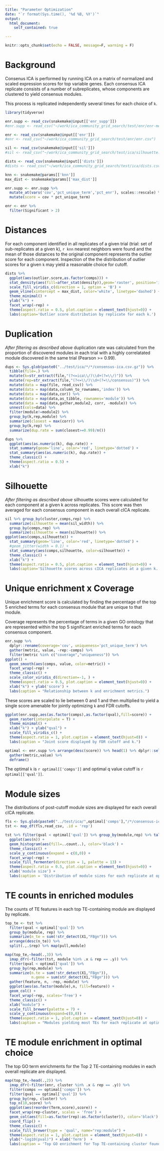 ```yaml
---
title: "Parameter Optimization"
date: "`r format(Sys.time(), '%d %B, %Y')`"
output: 
  html_document:
    self_contained: true

---
```


```r
knitr::opts_chunk$set(echo = FALSE, message=F, warning = F)
```

# Background

Consenus ICA is performed by running ICA on a matrix of normalized and scaled expression scores for
top variable genes. Each consensus ICA replicate consists of a number of subreplicates, 
whose components are clustered to yield consensus modules.

This process is replicated independently several times for each choice of `k`.


```r
library(tidyverse)
```

```r
enr.supp <- read_csv(snakemake@input[['enr_supp']])
#enr.supp <- read_csv("~/work/ica_community_grid_search/test/enr/enr-metrics.csv")

enr <- read_csv(snakemake@input[['enr']])
#enr <- read_csv("~/work/ica_community_grid_search/test/enr/enr.csv")

sil <- read_csv(snakemake@input[['sil']])
#sil <- read_csv("~/work/ica_community_grid_search/test/ica/silhouette.csv")

dists <- read_csv(snakemake@input[['dists']])
#dists <- read_csv("~/work/ica_community_grid_search/test/ica/dists.csv")

knn <- snakemake@params[['knn']]
max_dist <- snakemake@params[['max_dist']]
```

```r
enr.supp <- enr.supp %>%
  mutate_at(vars('cov','pct_unique_term','pct_enr'), scales::rescale) %>%
  mutate(score = cov * pct_unique_term)

enr <- enr %>%
  filter(Significant > 2)
```

# Distances

For each component identified in all replicates of a given trial 
(trial: set of sub-replicates at a given k), `r knn` nearest neighbors were found
and the mean of those distances to the original component represents the outlier 
score for each component. Inspection of the the distribution of outlier scores for a given `k`
may yield a reasonable choice for cutoff.

```r
dists %>%
  ggplot(aes(outlier.score,as.factor(comps))) +
  stat_density(aes(fill=after_stat(density)),geom='raster', position='identity', interpolate=F) +
  scale_fill_viridis_c(direction = 1, option = 'B') +
  geom_vline(xintercept = max_dist, color='white', linetype='dashed') +
  theme_minimal() +
  ylab("k") +
  facet_wrap(~rep) +
  theme(aspect.ratio = 0.5, plot.caption = element_text(hjust=0)) +
  labs(caption='Outlier score distribution by replicate for each k.')
```

# Duplication

*After filtering as described above* duplication rate was calculated from the
proportion of discovered modules in each trial with a highly correlatated module discovered in the same trial (Pearson >= 0.99).

```r
dups <- Sys.glob(paste0("../test/ica/*/*/consensus-ica.csv.gz")) %>%
  tibble(file=.) %>%
  mutate(k=str_extract(file,"(?<=ica\\/)\\d+(?=\\/)")) %>%
  mutate(rep=str_extract(file,"(?<=\\/)\\d+(?=\\/consensus)")) %>%
  mutate(data = map(file, read_csv)) %>%
  mutate(data = map(data,column_to_rownames,'index')) %>%
  mutate(data = map(data,cor)) %>%
  mutate(data = map(data,as_tibble, rownames='module')) %>%
  mutate(data = map(data,gather,module2, corr, -module)) %>%
  unnest(cols=data) %>%
  filter(module!=module2) %>%
  group_by(k,rep,module) %>%
  summarize(closest = max(corr)) %>%
  group_by(k,rep) %>%
  summarize(dup.rate = sum(closest>=0.99)/n())

dups %>%
  ggplot(aes(as.numeric(k), dup.rate)) +
  stat_summary(geom='line', color='red', linetype='dotted') +
  stat_summary(aes(as.numeric(k), dup.rate)) +
  theme_classic() +
  theme(aspect.ratio = 0.5) +
  xlab("k")
```

# Silhouette

*After filtering as described above* silhouette scores were calculated for each component at a given k across replicates. This score was then averaged for each consensus component in each overall cICA replicate.

```r
sil %>% group_by(cluster,comps,rep) %>%
  summarize(silhouette = mean(sil_width)) %>%
  group_by(comps,rep) %>%
  summarize(silhouette = mean(silhouette)) %>%
ggplot(aes(comps,silhouette)) +
  stat_summary(geom='line', color='red', linetype='dotted') +
  #geom_jitter(width = 0.1) +
  stat_summary(aes(comps,silhouette, color=silhouette)) +
  theme_classic() +
  xlab("k") +
  theme(aspect.ratio = 0.5, plot.caption = element_text(hjust=0)) +
  labs(caption='Silhouette scores across cICA replicates at a given k.')
```

# Unique enrichment x Coverage

Unique enrichment score is calculated by finding the percentage of the top 5 enriched terms for each
consensus module that are unique to that module.

Coverage represents the percentage of terms in a given GO ontology that are
represented within the top 5 significant enriched terms for each consensus component.

```r
enr.supp %>%
  dplyr::rename(coverage='cov', uniqueness='pct_unique_term') %>%
  gather(metric, value, -rep:-comps) %>%
  filter(metric %in% c("coverage","uniqueness")) %>%
ggplot() +
  geom_smooth(aes(comps, value, color=metric)) +
  facet_wrap(~rep) +
  theme_classic() +
  scale_color_viridis_d(direction=-1, ) +
  theme(aspect.ratio = 0.5, plot.caption = element_text(hjust=0)) +
  xlab("k") + ylab('score') +
  labs(caption = "Relationship between k and enrichment metrics.")
```

These scores are scaled to lie between 0 and 1 and then multiplied to yield a single score
amenable for jointly optimizing `k` and FDR cutoffs.

```r
ggplot(enr.supp,aes(as.factor(comps),as.factor(qval),fill=score)) +
  geom_raster(interpolate = T) +
  theme_minimal() +
  xlab("k") + ylab("qval") +
  scale_fill_viridis_c() +
  theme(aspect.ratio = 1, plot.caption = element_text(hjust=0)) +
  labs(caption = "Joint score displayed by FDR cutoff and k.")
```

```r
optimal <- enr.supp %>% arrange(desc(score)) %>% head(1) %>% dplyr::select(qval,comps) %>%
  gather(metric,value) %>%
  deframe()
```

The optimal `k` is `r optimal[['comps']]` and optimal q value cutoff is `r optimal[['qval']]`.

# Module sizes

The distributions of post-cutoff module sizes are displayed for each overall cICA replicate.

```r
fls <- Sys.glob(paste0("../test/ica/",optimal['comps'],"/*/consensus-ica.qvalues.csv.gz"))
tst <- map_df(fls,read_csv, .id = 'rep')

tst %>% filter(qval < optimal['qval']) %>% group_by(module,rep) %>% tally() %>%
  ggplot(aes(n)) +
  geom_histogram(aes(fill=..count..), color='black') +
  theme_classic() +
  scale_y_continuous(expand = c(0,0)) +
  facet_wrap(~rep) +
  scale_fill_fermenter(direction = 1, palette = 13) +
  theme(aspect.ratio = 0.5, plot.caption = element_text(hjust=0)) +
  xlab('module size') +
  labs(caption = 'Distribution of module sizes for each replicate at optimal params.')
```

# TE counts in enriched modules

The counts of TE features in each top TE-containing module are displayed by replicate.

```r
top_te <- tst %>% 
  filter(qval < optimal['qval']) %>%
  group_by(module, rep) %>%
  summarize(n_te = sum(!str_detect(X1,"FBgn"))) %>%
  arrange(desc(n_te)) %>%
  split(.,.$rep) %>% map(pull,module)

map(top_te,~head(.,3)) %>%
  imap_dfr(~filter(tst, module %in% .x & rep == .y)) %>%
  filter(qval < optimal['qval']) %>%
  group_by(rep,module) %>%
  summarize(n.te = sum(!str_detect(X1,"FBgn")), 
            n.gene = sum(str_detect(X1,"FBgn"))) %>%
  gather(feature, n, -rep,-module) %>%
  ggplot(aes(as.factor(module),n, fill=feature)) +
  geom_col() +
  facet_wrap(~rep, scales='free') +
  theme_classic() +
  xlab("module") +
  scale_fill_brewer(palette = 7) +
  scale_y_continuous(expand=c(0,0)) +
  theme(aspect.ratio = 1, plot.caption = element_text(hjust=0)) +
  labs(caption = "Modules yielding most TEs for each replicate at optimal k and FDR.")
```


# TE module enrichment in optimal choice

The top GO term enrichments for the Top 2 TE-containing modules in each overall replicate are displayed.

```r

map(top_te,~head(.,2)) %>%
  imap_dfr(~filter(enr, cluster %in% .x & rep == .y)) %>%
  filter(comps == optimal['comps']) %>%
  filter(qval == optimal['qval']) %>%
  group_by(rep, cluster) %>%
  top_n(10,score) %>%
  ggplot(aes(reorder(Term,score),score)) +
  facet_wrap(rep~cluster, scales = 'free') +
  geom_col(aes(fill=as.factor(rep):as.factor(cluster)), color='black') +
  coord_flip() +
  theme_classic() +
  scale_fill_brewer(type = 'qual', name="rep:module") +
  theme(aspect.ratio = 1, plot.caption = element_text(hjust=0)) +
  ylab("-log10(pval)") + xlab('Term')  +
  labs(caption = 'Top GO enrichment for Top TE-containing cluster found at optimal parameters.')
```


